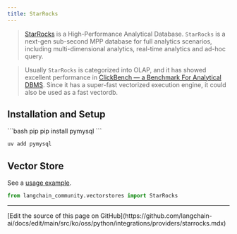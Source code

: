 ```yaml
---
title: StarRocks
---
```


>[StarRocks](https://www.starrocks.io/) is a High-Performance Analytical Database.
`StarRocks` is a next-gen sub-second MPP database for full analytics scenarios, including multi-dimensional analytics, real-time analytics and ad-hoc query.

>Usually `StarRocks` is categorized into OLAP, and it has showed excellent performance in [ClickBench — a Benchmark For Analytical DBMS](https://benchmark.clickhouse.com/). Since it has a super-fast vectorized execution engine, it could also be used as a fast vectordb.

## Installation and Setup


<CodeGroup>
```bash pip
pip install pymysql
```

```bash uv
uv add pymysql
```
</CodeGroup>

## Vector Store

See a [usage example](/oss/python/integrations/vectorstores/starrocks).

```python
from langchain_community.vectorstores import StarRocks
```

---

<Callout icon="pen-to-square" iconType="regular">
  [Edit the source of this page on GitHub](https://github.com/langchain-ai/docs/edit/main/src/ko/oss/python/integrations/providers/starrocks.mdx)
</Callout>
